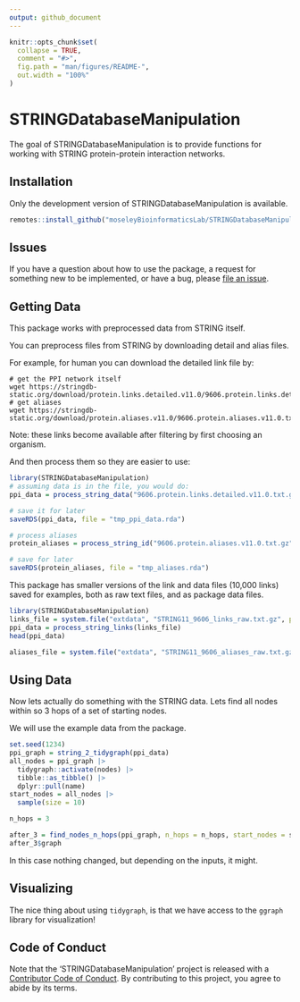 ```yaml
---
output: github_document
---
```


<!-- README.md is generated from README.Rmd. Please edit that file -->

```r
knitr::opts_chunk$set(
  collapse = TRUE,
  comment = "#>",
  fig.path = "man/figures/README-",
  out.width = "100%"
)
```
# STRINGDatabaseManipulation

The goal of STRINGDatabaseManipulation is to provide functions for working with STRING protein-protein interaction networks.

## Installation

Only the development version of STRINGDatabaseManipulation is available. 

``` r
remotes::install_github("moseleyBioinformaticsLab/STRINGDatabaseManipulation")
```

## Issues

If you have a question about how to use the package, a request for something new to be implemented, or have a bug, please [file an issue](https://github.com/moseleyBioinformaticsLab/STRINGDatabaseManipulation/issues).

## Getting Data

This package works with preprocessed data from STRING itself. 

You can preprocess files from STRING by downloading detail and alias files.

For example, for human you can download the detailed link file by:

```
# get the PPI network itself
wget https://stringdb-static.org/download/protein.links.detailed.v11.0/9606.protein.links.detailed.v11.0.txt.gz
# get aliases
wget https://stringdb-static.org/download/protein.aliases.v11.0/9606.protein.aliases.v11.0.txt.gz
``` 

Note: these links become available after filtering by first choosing an organism.

And then process them so they are easier to use:

```r
library(STRINGDatabaseManipulation)
# assuming data is in the file, you would do:
ppi_data = process_string_data("9606.protein.links.detailed.v11.0.txt.gz")

# save it for later
saveRDS(ppi_data, file = "tmp_ppi_data.rda")

# process aliases
protein_aliases = process_string_id("9606.protein.aliases.v11.0.txt.gz")

# save for later
saveRDS(protein_aliases, file = "tmp_aliases.rda")
```

This package has smaller versions of the link and data files (10,000 links) saved for examples, both as raw text files, and as package data files.

```r
library(STRINGDatabaseManipulation)
links_file = system.file("extdata", "STRING11_9606_links_raw.txt.gz", package = "STRINGDatabaseManipulation")
ppi_data = process_string_links(links_file)
head(ppi_data)

aliases_file = system.file("extdata", "STRING11_9606_aliases_raw.txt.gz", package = "STRINGDatabaseManipulation")
```

## Using Data

Now lets actually do something with the STRING data. Lets find all nodes within so 3 hops of a set of starting nodes.

We will use the example data from the package.

```r
set.seed(1234)
ppi_graph = string_2_tidygraph(ppi_data)
all_nodes = ppi_graph |>
  tidygraph::activate(nodes) |>
  tibble::as_tibble() |>
  dplyr::pull(name)
start_nodes = all_nodes |>
  sample(size = 10)

n_hops = 3

after_3 = find_nodes_n_hops(ppi_graph, n_hops = n_hops, start_nodes = start_nodes)
after_3$graph
```

In this case nothing changed, but depending on the inputs, it might.

## Visualizing

The nice thing about using `tidygraph`, is that we have access to the `ggraph` library for visualization!

## Code of Conduct

Note that the 'STRINGDatabaseManipulation' project is released with a [Contributor Code of Conduct](CODE_OF_CONDUCT.md). By contributing to this project, you agree to abide by its terms.

